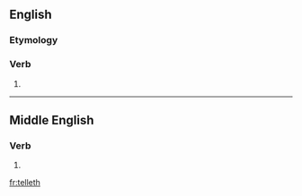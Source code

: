==English==

===Etymology===
{{suffix|tell|eth|lang=en}}

===Verb===
{{head|en|verb form}}

# {{en-archaic third-person singular of|tell|lang=en}}

----

==Middle English==

===Verb===
{{head|enm|verb form}}

# {{inflection of|tellen||3|s|pres|indc|lang=enm}}

[[fr:telleth]]